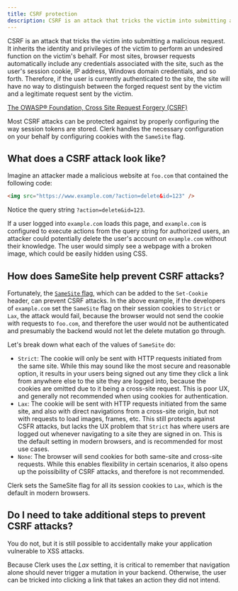 ```yaml
---
title: CSRF protection
description: CSRF is an attack that tricks the victim into submitting a malicious request. It inherits the identity and privileges of the victim to perform an undesired function on the victim’s behalf.
---
```


CSRF is an attack that tricks the victim into submitting a malicious request. It inherits the identity and privileges of the victim to perform an undesired function on the victim's behalf. For most sites, browser requests automatically include any credentials associated with the site, such as the user's session cookie, IP address, Windows domain credentials, and so forth. Therefore, if the user is currently authenticated to the site, the site will have no way to distinguish between the forged request sent by the victim and a legitimate request sent by the victim.

[The OWASP® Foundation, Cross Site Request Forgery (CSRF)](https://owasp.org/www-community/attacks/csrf)

Most CSRF attacks can be protected against by properly configuring the way session tokens are stored. Clerk handles the necessary configuration on your behalf by configuring cookies with the `SameSite` flag.

## What does a CSRF attack look like?

Imagine an attacker made a malicious website at `foo.com` that contained the following code:

```html
<img src="https://www.example.com/?action=delete&id=123" />
```

Notice the query string `?action=delete&id=123`.

If a user logged into `example.com` loads this page, and `example.com` is configured to execute actions from the query string for authorized users, an attacker could potentially delete the user's account on `example.com` without their knowledge. The user would simply see a webpage with a broken image, which could be easily hidden using CSS.

## How does SameSite help prevent CSRF attacks?

Fortunately, the [`SameSite` flag](https://developer.mozilla.org/en-US/docs/Web/HTTP/Headers/Set-Cookie#samesitesamesite-value), which can be added to the `Set-Cookie` header, can prevent CSRF attacks. In the above example, if the developers of `example.com` set the `SameSite` flag on their session cookies to `Strict` or `Lax`, the attack would fail, because the browser would not send the cookie with requests to `foo.com`, and therefore the user would not be authenticated and presumably the backend would not let the delete mutation go through.

Let's break down what each of the values of `SameSite` do:

- `Strict`: The cookie will only be sent with HTTP requests initiated from the same site. While this may sound like the most secure and reasonable option, it results in your users being signed out any time they click a link from anywhere else to the site they are logged into, because the cookies are omitted due to it being a cross-site request. This is poor UX, and generally not recommended when using cookies for authentication.
- `Lax`: The cookie will be sent with HTTP requests initiated from the same site, and also with direct navigations from a cross-site origin, but not with requests to load images, frames, etc. This still protects against CSFR attacks, but lacks the UX problem that `Strict` has where users are logged out whenever navigating to a site they are signed in on. This is the default setting in modern browsers, and is recommended for most use cases.
- `None`: The browser will send cookies for both same-site and cross-site requests. While this enables flexibility in certain scenarios, it also opens up the poissibility of CSRF attacks, and therefore is not recommended.

Clerk sets the SameSite flag for all its session cookies to `Lax`, which is the default in modern browsers.

## Do I need to take additional steps to prevent CSRF attacks?

You do not, but it is still possible to accidentally make your application vulnerable to XSS attacks.

Because Clerk uses the _Lax_ setting, it is critical to remember that navigation alone should never trigger a mutation in your backend. Otherwise, the user can be tricked into clicking a link that takes an action they did not intend.
